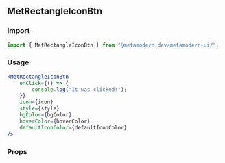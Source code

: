 <!--- MetRectangleIconBtn.stories.mdx -->


<Meta title="MDX/MetRectangleIconBtn" component={MetRectangleIconBtn} />

## MetRectangleIconBtn

### Import

```jsx
import { MetRectangleIconBtn } from "@metamodern.dev/metamodern-ui/";
```

### Usage

```jsx
<MetRectangleIconBtn
    onClick={() => {
        console.log("It was clicked!");
    }}
    icon={icon}
    style={style}
    bgColor={bgColor}
    hoverColor={hoverColor}
    defaultIconColor={defaultIconColor}
/>
```

### Props

<ArgsTable of={MetRectangleIconBtn} />
